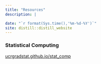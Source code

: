 ```yaml
---
title: "Resources"
description: |

date: "`r format(Sys.time(),'%m-%d-%Y')`"
site: distill::distill_website
---
```


### Statistical Computing

[ucrgradstat.github.io/stat_comp](https://ucrgradstat.github.io/stat_comp/)